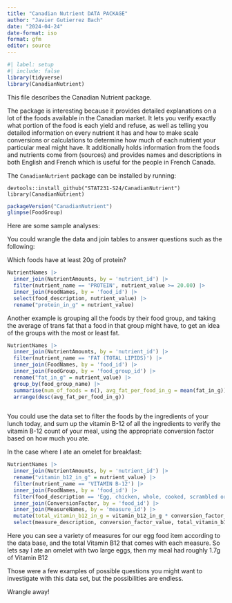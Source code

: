 ```yaml
---
title: "Canadian Nutrient DATA PACKAGE"
author: "Javier Gutierrez Bach"
date: "2024-04-24"
date-format: iso
format: gfm
editor: source
---
```


```r
#| label: setup
#| include: false
library(tidyverse)
library(CanadianNutrient)
```

This file describes the Canadian Nutrient package.

The package is interesting because it provides detailed explanations on a lot of the foods available in the Canadian market. It lets you verify exactly what portion of the food is each yield and refuse, as well as telling you detailed information on every nutrient it has and how to make scale conversions or calculations to determine how much of each nutrient your particular meal might have. It additionally holds information from the foods and nutrients come from (sources) and provides names and descriptions in both English and French which is useful for the people in French Canada. 

The `CanadianNutrient` package can be installed by running:

```
devtools::install_github("STAT231-S24/CanadianNutrient")
library(CanadianNutrient)
```

```r
packageVersion("CanadianNutrient")
glimpse(FoodGroup)
```

Here are some sample analyses:

You could wrangle the data and join tables to answer questions such as the following:

Which foods have at least 20g of protein?

```r
NutrientNames |> 
  inner_join(NutrientAmounts, by = 'nutrient_id') |> 
  filter(nutrient_name == 'PROTEIN', nutrient_value >= 20.00) |> 
  inner_join(FoodNames, by = 'food_id') |> 
  select(food_description, nutrient_value) |> 
  rename("protein_in_g" = nutrient_value)
```
Another example is grouping all the foods by their food group, and taking the average of trans fat that a food in that group might have, to get an idea of the groups with the most or least fat.

```r

NutrientNames |> 
  inner_join(NutrientAmounts, by = 'nutrient_id') |> 
  filter(nutrient_name == 'FAT (TOTAL LIPIDS)') |> 
  inner_join(FoodNames, by = 'food_id') |> 
  inner_join(FoodGroup, by = 'food_group_id') |> 
  rename("fat_in_g" = nutrient_value) |> 
  group_by(food_group_name) |> 
  summarise(num_of_foods = n(), avg_fat_per_food_in_g = mean(fat_in_g)) |> 
  arrange(desc(avg_fat_per_food_in_g))
  
```

You could use the data set to filter the foods by the ingredients of your lunch today, and sum up the vitamin B-12 of all the ingredients to verify the vitamin B-12 count of your meal, using the appropriate conversion factor based on how much you ate.

In the case where I ate an omelet for breakfast:

```r
NutrientNames |> 
  inner_join(NutrientAmounts, by = 'nutrient_id') |> 
  rename("vitamin_b12_in_g" = nutrient_value) |> 
  filter(nutrient_name == 'VITAMIN B-12') |> 
  inner_join(FoodNames, by = 'food_id') |> 
  filter(food_description == 'Egg, chicken, whole, cooked, scrambled or omelet') |> 
  inner_join(ConversionFactor, by = 'food_id') |> 
  inner_join(MeasureNames, by = 'measure_id') |> 
  mutate(total_vitamin_b12_in_g = vitamin_b12_in_g * conversion_factor_value) |> 
  select(measure_description, conversion_factor_value, total_vitamin_b12_in_g)
```
Here you can see a variety of measures for our egg food item according to the data base, and the total Vitamin B12 that comes with each measure. So lets say I ate an omelet with two large eggs, then my meal had roughly 1.7g of Vitamin B12

Those were a few examples of possible questions you might want to investigate with this data set, but the possibilities are endless.

Wrangle away!
